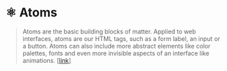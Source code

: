 
<Meta title="Gamut|Atoms/About" />

# ⚛️ Atoms

> Atoms are the basic building blocks of matter.
> Applied to web interfaces, atoms are our HTML tags, such as a form label, an input or a button.
> Atoms can also include more abstract elements like color palettes, fonts and even more invisible aspects of an interface like animations.
> [[link](https://bradfrost.com/blog/post/atomic-web-design/#atoms)]
